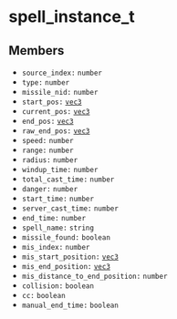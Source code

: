 # spell_instance_t

## Members

- `source_index:` `number`
- `type:` `number`
- `missile_nid:` `number`
- `start_pos:` [`vec3`](/structs/math/vec3)
- `current_pos:` [`vec3`](/structs/math/vec3)
- `end_pos:` [`vec3`](/structs/math/vec3)
- `raw_end_pos:` [`vec3`](/structs/math/vec3)
- `speed:` `number`
- `range:` `number`
- `radius:` `number`
- `windup_time:` `number`
- `total_cast_time:` `number`
- `danger:` `number`
- `start_time:` `number`
- `server_cast_time:` `number`
- `end_time:` `number`
- `spell_name:` `string`
- `missile_found:` `boolean`
- `mis_index:` `number`
- `mis_start_position:` [`vec3`](/structs/math/vec3)
- `mis_end_position:` [`vec3`](/structs/math/vec3)
- `mis_distance_to_end_position:` `number`
- `collision:` `boolean`
- `cc:` `boolean`
- `manual_end_time:` `boolean`
